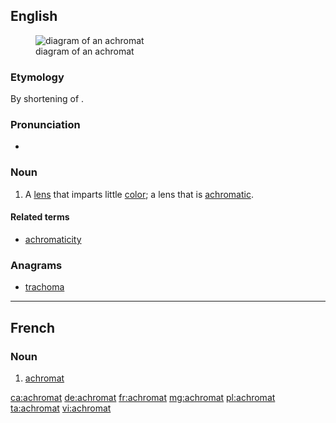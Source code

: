 ==English==
[[File:Achromat doublet en.svg|right|thumb|diagram of an achromat]]

===Etymology===
By shortening of {{m|en|achromatic}}.

===Pronunciation===
* {{a|US|UK}} {{IPA|/ˈæ.kɹəʊ.mæt/|lang=en}}

===Noun===
{{en-noun}}

# A [[lens]] that imparts little [[color]]; a lens that is [[achromatic]].

====Related terms====
* [[achromaticity]]

===Anagrams===
* [[trachoma#English|trachoma]]

----

==French==

===Noun===
{{fr-noun|m}}

# [[#English|achromat]]

[[ca:achromat]]
[[de:achromat]]
[[fr:achromat]]
[[mg:achromat]]
[[pl:achromat]]
[[ta:achromat]]
[[vi:achromat]]
